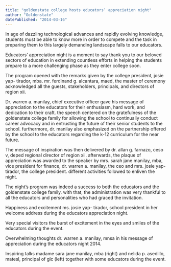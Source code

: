 ```yaml
---
title: "goldenstate college hosts educators’ appreciation night"
author: "Goldenstate"
datePublished: "2014-03-16"
---
```


In age of dazzling technological advances and rapidly evolving knowledge, students must be able to know more in order to compete and the task in preparing them to this largely demanding landscape falls to our educators.

Educators’ appreciation night is a moment to say thank you to our beloved sectors of education in extending countless efforts in helping the students prepare to a more challenging phase as they enter college soon.

The program opened with the remarks given by the college president, josie yap- tirador, mba. mr. ferdinand g. alcantara, maed, the master of ceremony acknowledged all the guests, stakeholders, principals, and directors of region xii.

Dr. warren a. manilay, chief executive officer gave his message of appreciation to the educators for their enthusiasm, hard work, and dedication to their craft. the speech centered on the gratefulness of the goldenstate college family for allowing the school to continually conduct career advocacy and in entrusting the future of their senior students to the school. furthermore, dr. manilay also emphasized on the partnership offered by the school to the educators regarding the k-12 curriculum for the near future.

The message of inspiration was then delivered by dr. allan g. farnazo, ceso v, deped regional director of region xii. afterwards, the plaque of appreciation was awarded to the speaker by mrs. sarah jane manilay, mba, vice president for finance, dr. warren a. manilay, the ceo and mrs. josie yap- tirador, the college president. different activities followed to enliven the night.

The night’s program was indeed a success to both the educators and the goldenstate college family. with that, the administration was very thankful to all the educators and personalities who had graced the invitation.

Happiness and excitement ms. josie yap- tirador, school president in her welcome address during the educators appreciation night.

Very special visitors the burst of excitement in the eyes and smiles of the educators during the event.

Overwhelming thoughts dr. warren a. manilay, mnsa in his message of appreciation during the educators night 2014.

Inspiring talks madame sara jane manilay, mba (right) and nelida p. asedillo, matesl, principal of glc (left) together with some educators during the event.